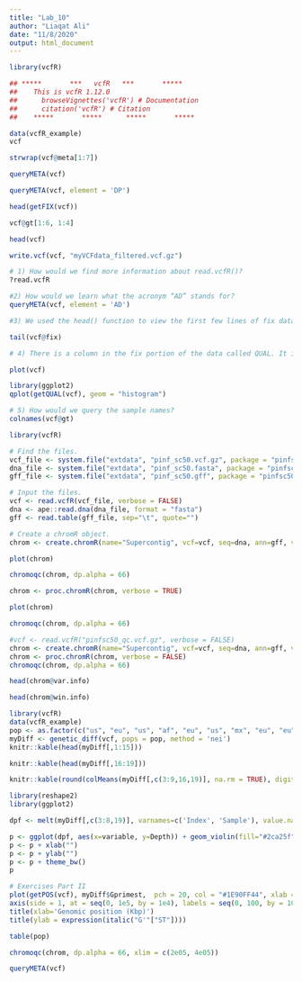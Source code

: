 ```yaml
---
title: "Lab_10"
author: "Liaqat Ali"
date: "11/8/2020"
output: html_document
---
```


```r
library(vcfR)

## *****       ***   vcfR   ***       *****
##    This is vcfR 1.12.0 
##      browseVignettes('vcfR') # Documentation
##      citation('vcfR') # Citation
##    *****       *****      *****       *****
```


```r
data(vcfR_example)
vcf
```

```r
strwrap(vcf@meta[1:7])
```

```r
queryMETA(vcf)
```

```r
queryMETA(vcf, element = 'DP')
```


```r
head(getFIX(vcf))
```


```r
vcf@gt[1:6, 1:4]
```


```r
head(vcf)
```


```r
write.vcf(vcf, "myVCFdata_filtered.vcf.gz")
```




```r
# 1) How would we find more information about read.vcfR()?
?read.vcfR
```

```r
#2) How would we learn what the acronym “AD” stands for?
queryMETA(vcf, element = 'AD')
```

```r
#3) We used the head() function to view the first few lines of fix data. How would we view the last few lines of fix data?

tail(vcf@fix)
```

```r
# 4) There is a column in the fix portion of the data called QUAL. It is not defined in the meta portion of the data because it is defined in the VCF specification. It stands for ‘quality’. Does QUAL appear useful to us? Why or why not?

plot(vcf)
```


```r

library(ggplot2)
qplot(getQUAL(vcf), geom = "histogram")
```

```r
# 5) How would we query the sample names?
colnames(vcf@gt)
```




```r
library(vcfR)

# Find the files.
vcf_file <- system.file("extdata", "pinf_sc50.vcf.gz", package = "pinfsc50")
dna_file <- system.file("extdata", "pinf_sc50.fasta", package = "pinfsc50")
gff_file <- system.file("extdata", "pinf_sc50.gff", package = "pinfsc50")

# Input the files.
vcf <- read.vcfR(vcf_file, verbose = FALSE)
dna <- ape::read.dna(dna_file, format = "fasta")
gff <- read.table(gff_file, sep="\t", quote="")

# Create a chromR object.
chrom <- create.chromR(name="Supercontig", vcf=vcf, seq=dna, ann=gff, verbose=TRUE)
```

```r
plot(chrom)
```

```r
chromoqc(chrom, dp.alpha = 66)
```

```r
chrom <- proc.chromR(chrom, verbose = TRUE)
```

```r
plot(chrom) 
```


```r
chromoqc(chrom, dp.alpha = 66)
```

```r
#vcf <- read.vcfR("pinfsc50_qc.vcf.gz", verbose = FALSE)
chrom <- create.chromR(name="Supercontig", vcf=vcf, seq=dna, ann=gff, verbose=FALSE)
chrom <- proc.chromR(chrom, verbose = FALSE)
chromoqc(chrom, dp.alpha = 66)
```

```r
head(chrom@var.info)
```

```r
head(chrom@win.info)
```

```r
library(vcfR)
data(vcfR_example)
pop <- as.factor(c("us", "eu", "us", "af", "eu", "us", "mx", "eu", "eu", "sa", "mx", "sa", "us", "sa", "Pmir", "us", "eu", "eu"))
myDiff <- genetic_diff(vcf, pops = pop, method = 'nei')
knitr::kable(head(myDiff[,1:15]))
```

```r
knitr::kable(head(myDiff[,16:19]))
```


```r
knitr::kable(round(colMeans(myDiff[,c(3:9,16,19)], na.rm = TRUE), digits = 3))
```

```r
library(reshape2)
library(ggplot2)

dpf <- melt(myDiff[,c(3:8,19)], varnames=c('Index', 'Sample'), value.name = 'Depth', na.rm=TRUE)

p <- ggplot(dpf, aes(x=variable, y=Depth)) + geom_violin(fill="#2ca25f", adjust = 1.2)
p <- p + xlab("")
p <- p + ylab("")
p <- p + theme_bw()
p
```


```r
# Exercises Part II
plot(getPOS(vcf), myDiff$Gprimest,  pch = 20, col = "#1E90FF44", xlab = "", ylab = "", ylim = c(0, 1), xaxt = "n")
axis(side = 1, at = seq(0, 1e5, by = 1e4), labels = seq(0, 100, by = 10))
title(xlab='Genomic position (Kbp)')
title(ylab = expression(italic("G'"["ST"])))

```

```r
table(pop)
```

```r
chromoqc(chrom, dp.alpha = 66, xlim = c(2e05, 4e05))
```

```r
queryMETA(vcf)
```

